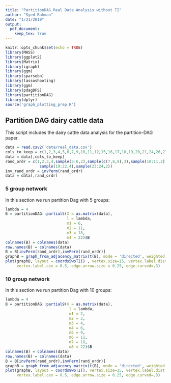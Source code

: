 ```yaml
---
title: "PartitionDAG Real Data Analysis without TI"
author: "Syed Rahman"
date: "1/21/2019"
output: 
  pdf_document:
    keep_tex: true
---
```


```r
knitr::opts_chunk$set(echo = TRUE)
library(MASS)
library(ggplot2)
library(Matrix)
library(igraph)
library(ggm)
library(sparsebn)
library(lassoshooting)
library(ggm)
library(pdagDFS)
library(partitionDAG)
library(dplyr)
source('graph_plotting_prep.R')
```

## Partition DAG dairy cattle data

This script includes the dairy cattle data analysis for the partition-DAG paper. 

```r
data = read.csv2('data/real_data.csv')
cols_to_keep = c(1,2,3,4,5,6,7,9,10,11,12,15,16,17,18,19,20,21,24,26,27,28,29,30)
data = data[,cols_to_keep]
rand_ordr = c(1,2,3,4,sample(5:6,2),sample(c(7,8,9),3),sample(10:11,2),sample(12:18,7),
               sample(19:22,4),sample(23:24,2))
inv_rand_ordr = invPerm(rand_ordr)
data = data[,rand_ordr]
```

### 5 group network

In this section we run partition Dag with 5 groups:

```r
lambda = 4
B = partitionDAG::partial5(X = as.matrix(data),
                           l = lambda, 
                           m1 = 6, 
                           m2 = 11, 
                           m3 = 18, 
                           m4 = 22)$B
colnames(B) = colnames(data)
row.names(B) = colnames(data)
B = B[invPerm(rand_ordr),invPerm(rand_ordr)]
graphB = graph_from_adjacency_matrix(t(B), mode = 'directed', weighted = TRUE, diag = FALSE)
plot(graphB, layout = coords5woTI() , vertex.size=15, vertex.label.dist = .1, vertex.color = 'SkyBlue2',
     vertex.label.cex = 0.5, edge.arrow.size = 0.25, edge.curved=.3)


```



### 10 group network

In this section we run partition Dag with 10 groups:

```r
lambda = 4
B = partitionDAG::partial9(X = as.matrix(data),
                            l = lambda, 
                            m1 = 2, 
                            m2 = 3, 
                            m3 = 4, 
                            m4 = 6, 
                            m5 = 9,
                            m6 = 11, 
                            m7 = 18, 
                            m8 = 22)$B
colnames(B) = colnames(data)
row.names(B) = colnames(data)
B = B[invPerm(rand_ordr),invPerm(rand_ordr)]
graphB = graph_from_adjacency_matrix(t(B), mode = 'directed', weighted = TRUE, diag = FALSE)
plot(graphB, layout = coords9woTI(), vertex.size=15, vertex.label.dist = .1, vertex.color = 'SkyBlue2',
     vertex.label.cex = 0.5, edge.arrow.size = 0.25, edge.curved=.3)
```

